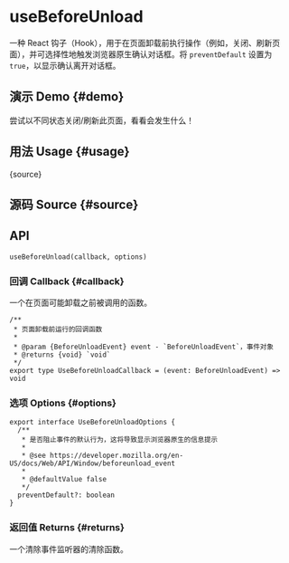 # useBeforeUnload


<HooksType category="Browser" />

一种 React 钩子（Hook），用于在页面卸载前执行操作（例如，关闭、刷新页面），并可选择性地触发浏览器原生确认对话框。将 `preventDefault` 设置为 `true`，以显示确认离开对话框。

## 演示 Demo \{#demo}

尝试以不同状态关闭/刷新此页面，看看会发生什么！


<App />

## 用法 Usage \{#usage}


<RawCode>{source}</RawCode>

## 源码 Source \{#source}


<Source />

## API

```tsx
useBeforeUnload(callback, options)
```

### 回调 Callback \{#callback}

一个在页面可能卸载之前被调用的函数。

```tsx
/**
 * 页面卸载前运行的回调函数
 *
 * @param {BeforeUnloadEvent} event - `BeforeUnloadEvent`，事件对象
 * @returns {void} `void`
 */
export type UseBeforeUnloadCallback = (event: BeforeUnloadEvent) => void
```

### 选项 Options \{#options}

```tsx
export interface UseBeforeUnloadOptions {
  /**
   * 是否阻止事件的默认行为，这将导致显示浏览器原生的信息提示
   *
   * @see https://developer.mozilla.org/en-US/docs/Web/API/Window/beforeunload_event
   *
   * @defaultValue false
   */
  preventDefault?: boolean
}
```

### 返回值 Returns \{#returns}

一个清除事件监听器的清除函数。

